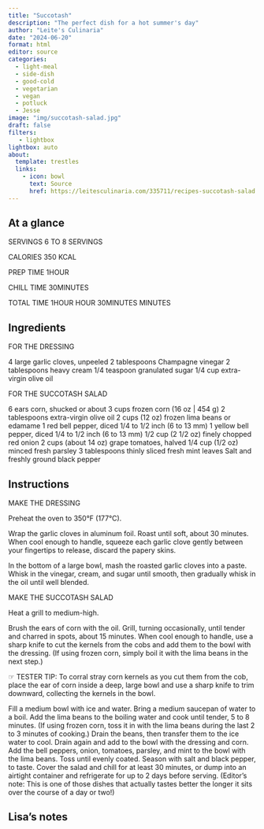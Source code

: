 ```yaml
---
title: "Succotash"
description: "The perfect dish for a hot summer's day"
author: "Leite's Culinaria"
date: "2024-06-20"
format: html
editor: source
categories:
  - light-meal
  - side-dish
  - good-cold
  - vegetarian
  - vegan
  - potluck
  - Jesse
image: "img/succotash-salad.jpg"
draft: false
filters:
   - lightbox
lightbox: auto
about:
  template: trestles
  links:
    - icon: bowl
      text: Source
      href: https://leitesculinaria.com/335711/recipes-succotash-salad.html
---
```


## At a glance

SERVINGS
6 TO 8 SERVINGS

CALORIES
350 KCAL

PREP TIME
1HOUR

CHILL TIME
30MINUTES 

TOTAL TIME
1HOUR HOUR 30MINUTES MINUTES

## Ingredients

FOR THE DRESSING

4 large garlic cloves, unpeeled
2 tablespoons Champagne vinegar
2 tablespoons heavy cream
1/4 teaspoon granulated sugar
1/4 cup extra-virgin olive oil

FOR THE SUCCOTASH SALAD

6 ears corn, shucked or about 3 cups frozen corn (16 oz | 454 g)
2 tablespoons extra-virgin olive oil
2 cups (12 oz) frozen lima beans or edamame
1 red bell pepper, diced 1/4 to 1/2 inch (6 to 13 mm)
1 yellow bell pepper, diced 1/4 to 1/2 inch (6 to 13 mm)
1/2 cup (2 1/2 oz) finely chopped red onion
2 cups (about 14 oz) grape tomatoes, halved
1/4 cup (1/2 oz) minced fresh parsley
3 tablespoons thinly sliced fresh mint leaves
Salt and freshly ground black pepper

## Instructions

MAKE THE DRESSING

Preheat the oven to 350°F (177°C).

Wrap the garlic cloves in aluminum foil. Roast until soft, about 30 minutes. When cool enough to handle, squeeze each garlic clove gently between your fingertips to release, discard the papery skins.

In the bottom of a large bowl, mash the roasted garlic cloves into a paste. Whisk in the vinegar, cream, and sugar until smooth, then gradually whisk in the oil until well blended.

MAKE THE SUCCOTASH SALAD

Heat a grill to medium-high.

Brush the ears of corn with the oil. Grill, turning occasionally, until tender and charred in spots, about 15 minutes. When cool enough to handle, use a sharp knife to cut the kernels from the cobs and add them to the bowl with the dressing. (If using frozen corn, simply boil it with the lima beans in the next step.)

☞ TESTER TIP: To corral stray corn kernels as you cut them from the cob, place the ear of corn inside a deep, large bowl and use a sharp knife to trim downward, collecting the kernels in the bowl.

Fill a medium bowl with ice and water. Bring a medium saucepan of water to a boil. Add the lima beans to the boiling water and cook until tender, 5 to 8 minutes. (If using frozen corn, toss it in with the lima beans during the last 2 to 3 minutes of cooking.) Drain the beans, then transfer them to the ice water to cool. Drain again and add to the bowl with the dressing and corn.
Add the bell peppers, onion, tomatoes, parsley, and mint to the bowl with the lima beans. Toss until evenly coated. Season with salt and black pepper, to taste.
Cover the salad and chill for at least 30 minutes, or dump into an airtight container and refrigerate for up to 2 days before serving. (Editor’s note: This is one of those dishes that actually tastes better the longer it sits over the course of a day or two!)


## Lisa's notes